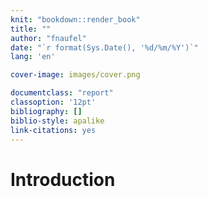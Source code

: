 ```yaml
--- 
knit: "bookdown::render_book"
title: ""
author: "fnaufel"
date: "`r format(Sys.Date(), '%d/%m/%Y')`"
lang: 'en'

cover-image: images/cover.png

documentclass: "report"
classoption: '12pt'
bibliography: []
biblio-style: apalike
link-citations: yes
---
```


# Introduction {-}



